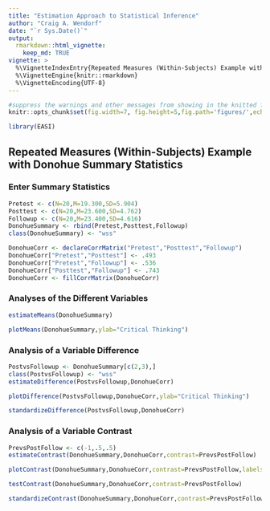 ```yaml
---
title: "Estimation Approach to Statistical Inference"
author: "Craig A. Wendorf"
date: "`r Sys.Date()`"
output: 
  rmarkdown::html_vignette:
    keep_md: TRUE
vignette: >
  %\VignetteIndexEntry{Repeated Measures (Within-Subjects) Example with Donohue Summary Statistics}
  %\VignetteEngine{knitr::rmarkdown}
  %\VignetteEncoding{UTF-8}
---
```


```r
#suppress the warnings and other messages from showing in the knitted file.
knitr::opts_chunk$set(fig.width=7, fig.height=5,fig.path='figures/',echo=TRUE,warning=FALSE,message=FALSE)
```

```r
library(EASI)
```

## Repeated Measures (Within-Subjects) Example with Donohue Summary Statistics

### Enter Summary Statistics

```r
Pretest <- c(N=20,M=19.300,SD=5.904)
Posttest <- c(N=20,M=23.600,SD=4.762)
Followup <- c(N=20,M=23.400,SD=4.616)
DonohueSummary <- rbind(Pretest,Posttest,Followup)
class(DonohueSummary) <- "wss"
```

```r
DonohueCorr <- declareCorrMatrix("Pretest","Posttest","Followup")
DonohueCorr["Pretest","Posttest"] <- .493
DonohueCorr["Pretest","Followup"] <- .536
DonohueCorr["Posttest","Followup"] <- .743
DonohueCorr <- fillCorrMatrix(DonohueCorr)
```

### Analyses of the Different Variables

```r
estimateMeans(DonohueSummary)
```

```r
plotMeans(DonohueSummary,ylab="Critical Thinking")
```
 
### Analysis of a Variable Difference

```r
PostvsFollowup <- DonohueSummary[c(2,3),]
class(PostvsFollowup) <- "wss"
estimateDifference(PostvsFollowup,DonohueCorr)
```

```r
plotDifference(PostvsFollowup,DonohueCorr,ylab="Critical Thinking")
```

```r
standardizeDifference(PostvsFollowup,DonohueCorr)
```

### Analysis of a Variable Contrast

```r
PrevsPostFollow <- c(-1,.5,.5)
estimateContrast(DonohueSummary,DonohueCorr,contrast=PrevsPostFollow)
```

```r
plotContrast(DonohueSummary,DonohueCorr,contrast=PrevsPostFollow,labels=c("Pretest","Post&Follow"),ylab="Critical Thinking")
```

```r
testContrast(DonohueSummary,DonohueCorr,contrast=PrevsPostFollow)
```

```r
standardizeContrast(DonohueSummary,DonohueCorr,contrast=PrevsPostFollow)
```
